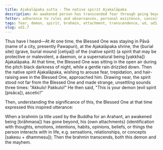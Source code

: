 ```yaml
---
title: Ajakalāpaka sutta - The native spirit Ajakalāpaka
description: An awakened person has transcended fear through going beyond their own attachments.
fetter: adherence to rules and observances, personal existence, conceit, ignorance
tags: fear, demon, spirit, brahmin, attachment, transcendence, ud, ud1
slug: ud1.7
---
```


Thus have I heard—At At one time, the Blessed One was staying in Pāvā (name of a city, presently Pawapuri), at the Ajakalāpaka shrine, the \{burial site} (grave, burial mound [cetiya]) of the \{native spirit} (a spirit that may be protective or malevolent, a daemon, or a supernatural being [yakkha]) Ajakalāpaka. At that time, the Blessed One was sitting in the open air during the pitch black darkness of night, while a gentle rain drizzled down. Then the native spirit Ajakalāpaka, wishing to arouse fear, trepidation, and hair-raising awe in the Blessed One, approached him. Drawing near, the spirit stood not far from the Blessed One and made strange, unsettling sounds three times: "Akkulo! Pakkulo!" He then said, "This is your demon (evil spirit [pisāca]), ascetic!"

Then, understanding the significance of this, the Blessed One at that time expressed this inspired utterance:

When a brahmin (a title used by the Buddha for an Arahant, an awakened being [brāhmaṇa]) has gone beyond,
his \{own attachments} (identification with thoughts, emotions, intentions, habits, opinions, beliefs, or things the person interacts with in life, e.g. sensations, relationships, or concepts [sakesu + dhammesu]);
Then the brahmin transcends,
both this demon and the mayhem.